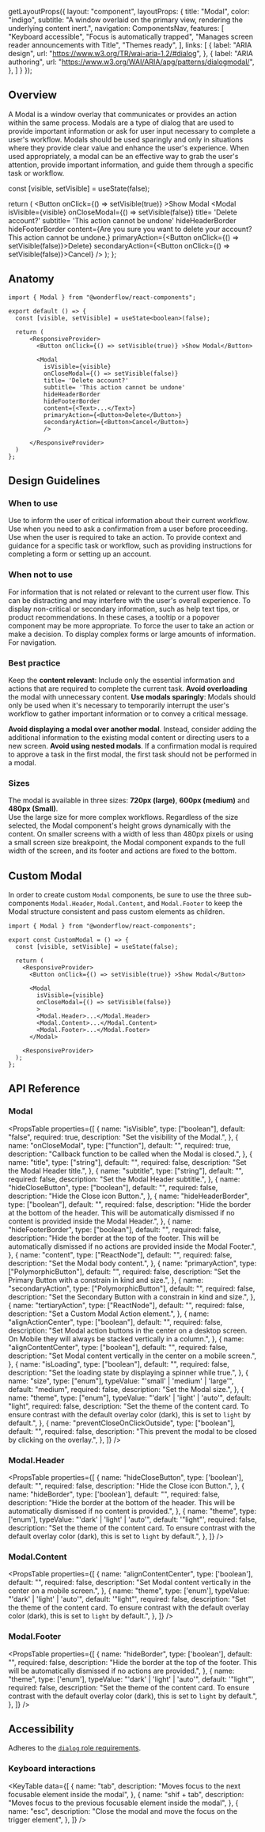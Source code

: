 
  getLayoutProps({
    layout: "component",
    layoutProps: {
      title: "Modal",
      color: "indigo",
      subtitle: "A window overlaid on the primary view, rendering the underlying content inert.",
      navigation: ComponentsNav,
      features: [
        "Keyboard accessible",
        "Focus is automatically trapped",
        "Manages screen reader announcements with Title",
        "Themes ready",
      ],
      links: [
        {
          label: "ARIA design",
          url: "https://www.w3.org/TR/wai-aria-1.2/#dialog",
        },
        {
          label: "ARIA authoring",
          url: "https://www.w3.org/WAI/ARIA/apg/patterns/dialogmodal/",
        },
      ]
    }
  });

## Overview
A Modal is a window overlay that communicates or provides an action within the same process.
Modals are a type of dialog that are used to provide important information or ask for user input necessary to complete a user's workflow.
Modals should be used sparingly and only in situations where they provide clear value and enhance the user's experience. When used appropriately, a modal can be an effective way to grab the user's attention, provide important information, and guide them through a
specific task or workflow.


  const [visible, setVisible] = useState(false);

  return (
      <ResponsiveProvider>
        <Button onClick={() => setVisible(true)} >Show Modal</Button>
        <Modal
          isVisible={visible}
          onCloseModal={() => setVisible(false)}
          title= 'Delete account?'
          subtitle= 'This action cannot be undone'
          hideHeaderBorder
          hideFooterBorder
          content={<Text>Are you sure you want to delete your account? This action cannot be undone.</Text>}
          primaryAction={<Button onClick={() => setVisible(false)}>Delete</Button>}
          secondaryAction={<Button onClick={() => setVisible(false)}>Cancel</Button>}
          />
      </ResponsiveProvider>
  );
};

<LiveArea>
  <Example />
</LiveArea>


## Anatomy

```tsx lines="1, 10-20"
import { Modal } from "@wonderflow/react-components";

export default () => {
  const [visible, setVisible] = useState<boolean>(false);

  return (
      <ResponsiveProvider>
        <Button onClick={() => setVisible(true)} >Show Modal</Button>

        <Modal
          isVisible={visible}
          onCloseModal={() => setVisible(false)}
          title= 'Delete account?'
          subtitle= 'This action cannot be undone'
          hideHeaderBorder
          hideFooterBorder
          content={<Text>...</Text>}
          primaryAction={<Button>Delete</Button>}
          secondaryAction={<Button>Cancel</Button>}
          />

      </ResponsiveProvider>
  )
};
```

## Design Guidelines

### When to use

<List>
  <List.Li marker='circle-check' markerColor='var(--highlight-green-foreground)'>
  Use to inform the user of critical information about their current workflow.
  </List.Li>
  <List.Li  marker='circle-check' markerColor='var(--highlight-green-foreground)'>
  Use when you need to ask a confirmation from a user before proceeding.
  </List.Li>
  <List.Li  marker='circle-check' markerColor='var(--highlight-green-foreground)'>
  Use when the user is required to take an action.
  </List.Li>
  <List.Li  marker='circle-check' markerColor='var(--highlight-green-foreground)'>
  To provide context and guidance for a specific task or workflow, such as providing instructions for completing a form or setting up an account.
  </List.Li>
</List>

### When not to use

<List>
  <List.Li marker='circle-x' markerColor='var(--highlight-red-foreground)'>
  For information that is not related or relevant to the current user flow. This can be distracting and may interfere with the user's overall experience.
  </List.Li>
  <List.Li  marker='circle-x' markerColor='var(--highlight-red-foreground)'>
  To display non-critical or secondary information, such as help text tips, or product recommendations. In these cases, a tooltip or a popover component may be more appropriate.
  </List.Li>
  <List.Li  marker='circle-x' markerColor='var(--highlight-red-foreground)'>
  To force the user to take an action or make a decision.
  </List.Li>
  <List.Li  marker='circle-x' markerColor='var(--highlight-red-foreground)'>
  To display complex forms or large amounts of information.
  </List.Li>
  <List.Li  marker='circle-x' markerColor='var(--highlight-red-foreground)'>
  For navigation.
  </List.Li>
</List>


### Best practice

Keep the **content relevant**: Include only the essential information and actions that are required to complete the current task. **Avoid overloading** the modal with unnecessary content.
**Use modals sparingly**: Modals should only be used when it's necessary to temporarily interrupt the user's workflow to gather important information or to convey a critical message.

**Avoid displaying a modal over another modal**. Instead, consider adding the additional information to the existing modal content or directing users to a new screen.
**Avoid using nested modals**. If a confirmation modal is required to approve a task in the first modal, the first task should not be performed in a modal.


### Sizes

The modal is available in three sizes: **720px (large)**, **600px (medium)** and **480px (Small)**.<br/>
Use the large size for more complex workflows. Regardless of the size selected, the Modal component's height grows dynamically with the content.
On smaller screens with a width of less than 480px pixels or using a small screen size breakpoint, the Modal component expands to the full width of the screen, and its footer and actions are fixed to the bottom.


## Custom Modal

In order to create custom `Modal` components, be sure to use the three sub-components `Modal.Header`, `Modal.Content`, and `Modal.Footer` to keep the Modal structure consistent and pass custom elements as children.


```tsx lines="1, 10-17"
import { Modal } from "@wonderflow/react-components";

export const CustomModal = () => {
  const [visible, setVisible] = useState(false);

  return (
    <ResponsiveProvider>
      <Button onClick={() => setVisible(true)} >Show Modal</Button>

      <Modal
        isVisible={visible}
        onCloseModal={() => setVisible(false)}
        >
        <Modal.Header>...</Modal.Header>
        <Modal.Content>...</Modal.Content>
        <Modal.Footer>...</Modal.Footer>
      </Modal>

    <ResponsiveProvider>
  );
};
```

## API Reference

### Modal

<PropsTable
  properties={[
    {
      name: "isVisible",
      type: ["boolean"],
      default: "false",
      required: true,
      description: "Set the visibility of the Modal.",
    },
    {
      name: "onCloseModal",
      type: ["function"],
      default: "",
      required: true,
      description: "Callback function to be called when the Modal is closed.",
    },
    {
      name: "title",
      type: ["string"],
      default: "",
      required: false,
      description: "Set the Modal Header title.",
    },
    {
      name: "subtitle",
      type: ["string"],
      default: "",
      required: false,
      description: "Set the Modal Header subtitle.",
    },
    {
      name: "hideCloseButton",
      type: ["boolean"],
      default: "",
      required: false,
      description: "Hide the Close icon Button.",
    },
    {
      name: "hideHeaderBorder",
      type: ["boolean"],
      default: "",
      required: false,
      description: "Hide the border at the bottom of the header. This will be automatically dismissed if no content is provided inside the Modal Header.",
    },
    {
      name: "hideFooterBorder",
      type: ["boolean"],
      default: "",
      required: false,
      description: "Hide the border at the top of the footer. This will be automatically dismissed if no actions are provided inside the Modal Footer.",
    },
    {
      name: "content",
      type: ["ReactNode"],
      default: "",
      required: false,
      description: "Set the Modal body content.",
    },
    {
      name: "primaryAction",
      type: ["PolymorphicButton"],
      default: "",
      required: false,
      description: "Set the Primary Button with a constrain in kind and size.",
    },
    {
      name: "secondaryAction",
      type: ["PolymorphicButton"],
      default: "",
      required: false,
      description: "Set the Secondary Button with a constrain in kind and size.",
    },
    {
      name: "tertiaryAction",
      type: ["ReactNode"],
      default: "",
      required: false,
      description: "Set a Custom Modal Action element.",
    },
    {
      name: "alignActionCenter",
      type: ["boolean"],
      default: "",
      required: false,
      description: "Set Modal action buttons in the center on a desktop screen. On Mobile they will always be stacked vertically in a column.",
    },
    {
      name: "alignContentCenter",
      type: ["boolean"],
      default: "",
      required: false,
      description: "Set Modal content vertically in the center on a mobile screen.",
    },
    {
      name: "isLoading",
      type: ["boolean"],
      default: "",
      required: false,
      description: "Set the loading state by displaying a spinner while true.",
    },
    {
      name: "size",
      type: ["enum"],
      typeValue: "'small' | 'medium' | 'large'",
      default: "medium",
      required: false,
      description: "Set the Modal size.",
    },
    {
      name: "theme",
      type: ["enum"],
      typeValue: "'dark' | 'light' | 'auto'",
      default: "light",
      required: false,
      description: "Set the theme of the content card. To ensure contrast with the default overlay color (dark), this is set to `light` by default.",
    },
    {
      name: "preventCloseOnClickOutside",
      type: ["boolean"],
      default: "",
      required: false,
      description:
        "This prevent the modal to be closed by clicking on the overlay.",
    },
  ]}
/>

### Modal.Header

<PropsTable
  properties={[
    {
      name: "hideCloseButton",
      type: ['boolean'],
      default: "",
      required: false,
      description: "Hide the Close icon Button.",
    },
    {
      name: "hideBorder",
      type: ['boolean'],
      default: "",
      required: false,
      description: "Hide the border at the bottom of the header. This will be automatically dismissed if no content is provided.",
    },
    {
      name: "theme",
      type: ['enum'],
      typeValue: "'dark' | 'light' | 'auto'",
      default: '"light"',
      required: false,
      description: "Set the theme of the content card. To ensure contrast with the default overlay color (dark), this is set to `light` by default.",
    },
  ]}
/>

### Modal.Content

<PropsTable
  properties={[
    {
      name: "alignContentCenter",
      type: ['boolean'],
      default: "",
      required: false,
      description: "Set Modal content vertically in the center on a mobile screen.",
    },
    {
      name: "theme",
      type: ['enum'],
      typeValue: "'dark' | 'light' | 'auto'",
      default: '"light"',
      required: false,
      description: "Set the theme of the content card. To ensure contrast with the default overlay color (dark), this is set to `light` by default.",
    },
  ]}
/>

### Modal.Footer

<PropsTable
  properties={[
    {
      name: "hideBorder",
      type: ['boolean'],
      default: "",
      required: false,
      description: "Hide the border at the top of the footer. This will be automatically dismissed if no actions are provided.",
    },
    {
      name: "theme",
      type: ['enum'],
      typeValue: "'dark' | 'light' | 'auto'",
      default: '"light"',
      required: false,
      description: "Set the theme of the content card. To ensure contrast with the default overlay color (dark), this is set to `light` by default.",
    },
  ]}
/>

## Accessibility

Adheres to the [`dialog` role requirements](https://www.w3.org/TR/wai-aria-1.2/#dialog).

### Keyboard interactions

<KeyTable
  data={[
    {
      name: "tab",
      description: "Moves focus to the next focusable element inside the modal",
    },
    {
      name: "shif + tab",
      description:
        "Moves focus to the previous focusable element inside the modal",
    },
    {
      name: "esc",
      description: "Close the modal and move the focus on the trigger element",
    },
  ]}
/>
